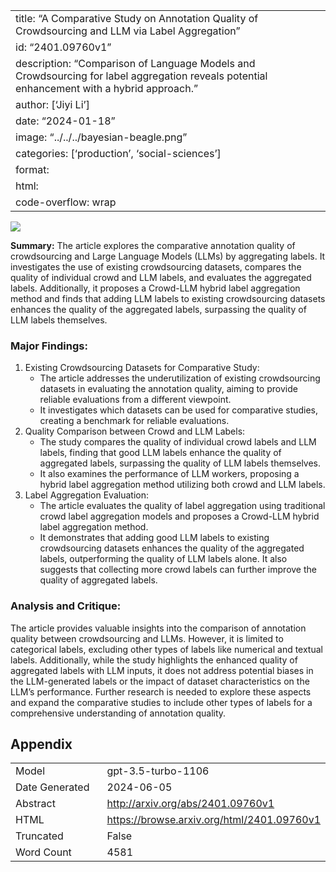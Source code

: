 
---
title: "A Comparative Study on Annotation Quality of Crowdsourcing and LLM via Label Aggregation"
id: "2401.09760v1"
description: "Comparison of Language Models and Crowdsourcing for label aggregation reveals potential enhancement with a hybrid approach."
author: ['Jiyi Li']
date: "2024-01-18"
image: "../../../bayesian-beagle.png"
categories: ['production', 'social-sciences']
format:
  html:
    code-overflow: wrap
---

![](../../../bayesian-beagle.png)

**Summary:**
The article explores the comparative annotation quality of crowdsourcing and Large Language Models (LLMs) by aggregating labels. It investigates the use of existing crowdsourcing datasets, compares the quality of individual crowd and LLM labels, and evaluates the aggregated labels. Additionally, it proposes a Crowd-LLM hybrid label aggregation method and finds that adding LLM labels to existing crowdsourcing datasets enhances the quality of the aggregated labels, surpassing the quality of LLM labels themselves.


### Major Findings:
1. Existing Crowdsourcing Datasets for Comparative Study:
   - The article addresses the underutilization of existing crowdsourcing datasets in evaluating the annotation quality, aiming to provide reliable evaluations from a different viewpoint.
   - It investigates which datasets can be used for comparative studies, creating a benchmark for reliable evaluations.

2. Quality Comparison between Crowd and LLM Labels:
   - The study compares the quality of individual crowd labels and LLM labels, finding that good LLM labels enhance the quality of aggregated labels, surpassing the quality of LLM labels themselves.
   - It also examines the performance of LLM workers, proposing a hybrid label aggregation method utilizing both crowd and LLM labels.

3. Label Aggregation Evaluation:
   - The article evaluates the quality of label aggregation using traditional crowd label aggregation models and proposes a Crowd-LLM hybrid label aggregation method.
   - It demonstrates that adding good LLM labels to existing crowdsourcing datasets enhances the quality of the aggregated labels, outperforming the quality of LLM labels alone. It also suggests that collecting more crowd labels can further improve the quality of aggregated labels.


### Analysis and Critique:
The article provides valuable insights into the comparison of annotation quality between crowdsourcing and LLMs. However, it is limited to categorical labels, excluding other types of labels like numerical and textual labels. Additionally, while the study highlights the enhanced quality of aggregated labels with LLM inputs, it does not address potential biases in the LLM-generated labels or the impact of dataset characteristics on the LLM's performance. Further research is needed to explore these aspects and expand the comparative studies to include other types of labels for a comprehensive understanding of annotation quality.

## Appendix

|          |          |
|----------|----------|
| Model     | gpt-3.5-turbo-1106       |
| Date Generated     | 2024-06-05       |
| Abstract | [http://arxiv.org/abs/2401.09760v1](http://arxiv.org/abs/2401.09760v1)        |
| HTML     | [https://browse.arxiv.org/html/2401.09760v1](https://browse.arxiv.org/html/2401.09760v1)       |
| Truncated       | False       |
| Word Count       | 4581       |